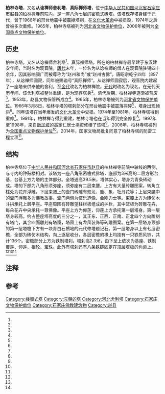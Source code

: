 {{文物保护单位
| 级别 = 全国
| 图片 = [[File:BailinTemple2.jpg|210px]]
| 名称 = 柏林寺塔
| 编号 = 6-328
| 分类 = 古建筑
| 时代 = [[元朝|元]]
| 所在 = [[河北省|河北省]][[趙縣|趙縣]]
| 登录 = 2006年
| Cat = 河北全国重点文物保护单位
}}
'''柏林寺塔'''，又名'''从谂禅师舍利塔'''、'''真际禅师塔'''，位于[[中华人民共和国|中华人民共和国]][[河北省|河北省]][[石家庄市|石家庄市]][[赵县|赵县]]的[[柏林禅寺|柏林禅寺]]前院内，是一座八角七层的密檐式砖塔。该塔现存塔身建于元代，曾于1966年的邢台地震中被震掉塔刹，在[[文化大革命|文化大革命]]中被损毁，1974年之后曾被多次重修。1965年，柏林寺塔被列为[[河北省文物保护单位|河北省文物保护单位]]，2006年被列为[[全国重点文物保护单位|全国重点文物保护单位]]。

==历史==
{{see also|柏林禅寺}}
柏林寺塔，又名从谂禅师舍利塔<ref name="six"/>、真际禅师塔，所在的柏林禅寺最早建于[[东汉|东汉]]建安年间，当时名为观音院。[[唐代|唐代]]末年，一位名为从谂禅师的僧人在观音院驻锡四十余年，因其影响颇广而被尊称为“赵州和尚”或“赵州古佛”。唐昭宗乾宁四年（897年），从谂禅师圆寂，同年被赐谥号“真际禅师”。从谂禅师圆寂后，观音院内建起了一座塔来供奉他的舍利。至[[金代|金代]]改名为柏林禅院，[[元代|元代]]时改名为现名。在元代天历年间，该舍利塔被整体重建，是为现存塔身<ref name="one"/>{{efn|1=也有说法认为该塔是为了纪念唐代高僧从谂禅师而建造的<ref name="five"/>。}}。清代后期，柏林禅寺逐渐被荒废<ref name="three"/>。1953年，赵县文物保管所成立<ref name="four"/>。1965年，柏林寺塔被列为[[河北省文物保护单位|河北省文物保护单位]]。1966年3月8日，柏林寺塔的塔刹部分在邢台地震中被震落摔碎<ref name="two"/>，塔身出现倾斜<ref name="seven"/>。同年该塔在当年爆发的[[文化大革命|文化大革命]]中受损。1974年至1981年，柏林寺塔得到重修<ref name="four"/>。1991年，柏林禅寺得到重建，柏林寺塔也在当年得到完全修复<ref name="one"/>。1997年至1998年，来自[[新加坡|新加坡]]的高家仁居士捐资修缮了该塔<ref name="seven"/>。2006年，柏林寺塔被列为[[全国重点文物保护单位|全国重点文物保护单位]]<ref name="eight"/>。2014年，国家文物局批复同意了柏林寺塔的防雷工程立项<ref name="nine"/>。

==结构==
柏林寺塔位于[[中华人民共和国|中华人民共和国]][[河北省|河北省]][[石家庄市|石家庄市]][[赵县|赵县]]的柏林禅寺前院中轴线的西侧，与寺内的钟鼓楼相对。该塔为一座八角形密檐式佛塔，底部为3米高的二层方形台基，台基上方为塔的主体部分。全塔通高39.5米{{efn|1=一说仅有28.3米<ref name="one"/>。}}，塔体实心，塔身为青条砖砌成。塔的下部为八角形须弥座，须弥座有二层束腰，上方有大量砖雕图案，转角立柱处为花卉浮雕，下层束腰上的壸门砖雕有蛟龙、鹿、象、牡丹花等；上层束腰中的壸门浮雕多为佛教故事，壸门两侧为伎乐造像、金刚力士等。束腰上方为砖仿木斗拱承托上层平座。平座周围有砖雕望柱栏板组成的护栏，其中篮板为砖雕花卉，每朵花卉中央承托一尊佛像。平座上方为仰莲，仰莲上方承托第一层塔身。第一层塔身较高，约占整座塔高度的三分之一，其正东、正西、正南、正北四个方向雕刻有塔门，其余四面雕刻有塔窗，塔窗上有龙凤装饰等砖雕图案。在第一层塔身顶部的第一层塔檐下方有一块青白石质地的元代修塔题记石。{{efn|1=这块题记石上方刻有“特赐大元赵州古佛真际祖国师之塔”16个大字，以及“天历三年夏上旬吉日立”10个小字。<ref name="one"/>}}第一层塔身以上有七层密檐，全部为砖仿木结构，向上逐层收分，各层密檐的椽上均挂有一只铁质风铃，共计136个。密檐部分上方为铁制塔刹，塔刹高2.3米{{efn|1=一说为4.15米<ref name="four"/>。}}，由下至上依次为基座、铁制覆莲、仰莲、相轮、宝珠。此外有塔刹还有八条铁链固定在顶层塔檐的角梁上。<ref name="one"/><ref name="two"/><ref name="four"/>
==注释==
{{notelist}}
==参考==
{{reflist|2|refs=
<ref name="one">{{cite journal zh |author = 李士莲，陈伟 |date=2001 |title=赵州真际禅师塔修缮技术 |journal=古建园林技术 |volume=2 |issue= |pages=17-27 |id= |url= |accessdate=2015-01-28 |quote= }}</ref>
<ref name="two">{{cite journal zh |author = 高英民，刘元树，王国华 |date=1991 |title=赵县文物与古迹 |journal=古建园林技术 |volume=4 |issue= |pages=38,61-65 |id= |url= |accessdate=2015-01-28 |quote= }}</ref>
<ref name="three">{{cite journal zh |author = 阿印 |date=2009 |title=寻访柏林寺真际禅师塔 |journal=当代人 |volume=3 |issue= |pages=25-27 |id= |url= |accessdate=2015-01-28 |quote= }}</ref>
<ref name="four">{{cite news |language = zh-cn |url = http://sjzrb.sjzdaily.com.cn/html/2013-07/04/content_83611.htm |title = 畿内名刹千秋塔 |publisher = 石家庄日报 |date = 2013-07-04 |accessdate = 2015-02-09 |archive-url = https://web.archive.org/web/20160817091717/http://sjzrb.sjzdaily.com.cn/html/2013-07/04/content_83611.htm |archive-date = 2016-08-17 |dead-url = yes }}</ref>
<ref name="five">{{cite news |language = zh-cn |url = http://www.people.com.cn/GB/paper39/8496/797406.html |title = 柏林禅寺三“宝” |publisher = 人民日报海外版 |date = 2003-02-19 |accessdate = 2015-02-09 |archive-date = 2020-04-02 |archive-url = https://web.archive.org/web/20200402220501/http://www.people.com.cn/GB/paper39/8496/797406.html |dead-url = no }}</ref>
<ref name="six">{{cite news |language = zh-cn |url = http://news.sina.com.cn/o/2006-07-27/01399576303s.shtml |title = 柏林寺塔跻身"国宝" |publisher = 燕赵都市报 |date = 2006-07-27 |accessdate = 2015-02-09 |archive-date = 2020-04-02 |archive-url = https://web.archive.org/web/20200402220504/http://news.sina.com.cn/o/2006-07-27/01399576303s.shtml |dead-url = no }}</ref>
<ref name="seven">{{cite news |language = zh-cn |url = http://bailinsi.net:60001/05wsbl/05lst/03zzt/zzt.htm |title = 从谂禅师舍利塔 |publisher = 柏林禅寺 |date = 2006-07-27 |accessdate = 2015-02-09 |archive-date = 2020-01-16 |archive-url = https://web.archive.org/web/20200116165334/http://bailinsi.net:60001/05wsbl/05lst/03zzt/zzt.htm |dead-url = no }}</ref>
<ref name="eight">{{cite news |language = zh-cn |url = http://www.ncha.gov.cn/col/col1649/index.html |title = 国务院关于核定并公布第六批全国重点文物保护单位的通知 |publisher = 中华人民共和国国家文物局 |date = 2006-05-25 |accessdate = 2015-02-09 |archive-url = https://web.archive.org/web/20141006110251/http://www.sach.gov.cn/col/col1649/index.html |archive-date = 2014-10-06 |dead-url = yes }}</ref>
<ref name="nine">{{cite news |language = zh-cn |url = http://www.ncha.gov.cn/art/2014/5/29/art_1322_99240.html |title = 关于柏林寺塔防雷工程立项的批复 |publisher = 中华人民共和国国家文物局 |date = 2014-05-29 |accessdate = 2015-02-09 }}{{Dead link|date=2019年11月 |bot=InternetArchiveBot |fix-attempted=yes }}</ref>
}}
{{河北全国重点文物保护单位}}

[[Category:楼阁式塔|Category:楼阁式塔]]
[[Category:元朝的塔|Category:元朝的塔]]
[[Category:河北舍利塔|Category:河北舍利塔]]
[[Category:石家庄文物保护单位|Category:石家庄文物保护单位]]
[[Category:石家庄佛教建筑物|Category:石家庄佛教建筑物]]
[[Category:赵县|Category:赵县]]